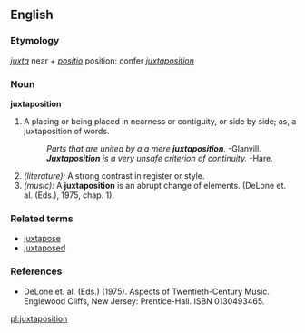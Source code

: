 ==English==

===Etymology===
{{L.}} ''[[juxta]]'' near + ''[[positio]]'' position: confer {{F.}} ''[[juxtaposition]]''

===Noun===
'''juxtaposition'''
# A placing or being placed in nearness or contiguity, or side by side; as, a juxtaposition of words.
#:''Parts that are united by a a mere '''juxtaposition'''.''  -Glanvill.
#:'''''Juxtaposition''' is a very unsafe criterion of continuity.''  -Hare.
# ''(literature):'' A strong contrast in register or style.
# ''(music):'' A '''juxtaposition''' is an abrupt change of elements. (DeLone et. al. (Eds.), 1975, chap. 1).

===Related terms===
*[[juxtapose]]
*[[juxtaposed]]

===References===
*DeLone et. al. (Eds.) (1975). Aspects of Twentieth-Century Music. Englewood Cliffs, New Jersey: Prentice-Hall. ISBN 0130493465.

[[pl:juxtaposition]]